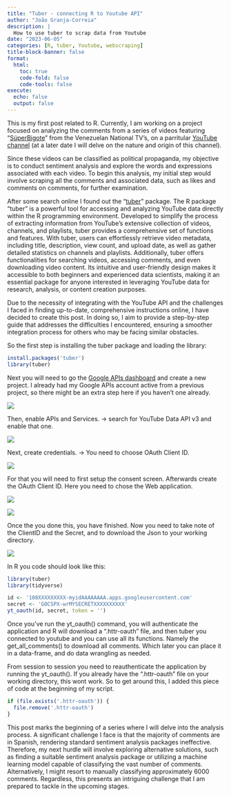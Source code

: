 ```yaml
---
title: "Tuber - connecting R to Youtube API"
author: "João Granja-Correia"
description: | 
  How to use tuber to scrap data from Youtube
date: "2023-06-05"
categories: [R, tuber, Youtube, webscraping]
title-block-banner: false
format: 
  html:
    toc: true
    code-fold: false
    code-tools: false
execute:
  echo: false
  output: false
---
```


This is my first post related to R. Currently, I am working on a project focused on analyzing the comments from a series of videos featuring "[SúperBigote](https://www.youtube.com/watch?v=muNGhgNb5vM&list=PLSWb1qzijMBsgFa1ToUCGH8dvcHdPoPiw)" from the Venezuelan National TV's, on a parritular [YouTube channel](https://www.youtube.com/@lubrio) (at a later date I will delve on the nature and origin of this channel).

Since these videos can be classified as political propaganda, my objective is to conduct sentiment analysis and explore the words and expressions associated with each video. To begin this analysis, my initial step would involve scraping all the comments and associated data, such as likes and comments on comments, for further examination.

After some search online I found out the "[tuber](https://cran.r-project.org/web/packages/tuber/index.html)" package. The R package "tuber" is a powerful tool for accessing and analyzing YouTube data directly within the R programming environment. Developed to simplify the process of extracting information from YouTube's extensive collection of videos, channels, and playlists, tuber provides a comprehensive set of functions and features. With tuber, users can effortlessly retrieve video metadata, including title, description, view count, and upload date, as well as gather detailed statistics on channels and playlists. Additionally, tuber offers functionalities for searching videos, accessing comments, and even downloading video content. Its intuitive and user-friendly design makes it accessible to both beginners and experienced data scientists, making it an essential package for anyone interested in leveraging YouTube data for research, analysis, or content creation purposes.

Due to the necessity of integrating with the YouTube API and the challenges I faced in finding up-to-date, comprehensive instructions online, I have decided to create this post. In doing so, I aim to provide a step-by-step guide that addresses the difficulties I encountered, ensuring a smoother integration process for others who may be facing similar obstacles.

So the first step is installing the tuber package and loading the library:

```r
install.packages('tuber')
library(tuber)
```

Next you will need to go the [Google APIs dashboard](https://console.cloud.google.com/) and create a new project. I already had my Google APIs account active from a previous project, so there might be an extra step here if you haven't one already.

![](/blog/blog_20230603_Tuber/img/1.png){fig-alt="Create a new project"}

Then, enable APIs and Services. -\> search for YouTube Data API v3 and enable that one.

![](/blog/blog_20230603_Tuber/img/2.png){fig-alt="YouTube Data API v3"}

Next, create credentials. -\> You need to choose OAuth Client ID.

![](/blog/blog_20230603_Tuber/img/3.png){fig-alt="Credentials"}

For that you will need to first setup the consent screen. Afterwards create the OAuth Client ID. Here you need to chose the Web application.

![](/blog/blog_20230603_Tuber/img/4.png){fig-alt="Chose OAuth client ID"}

![](/blog/blog_20230603_Tuber/img/5.png){fig-alt="Chose web application"}

Once the you done this, you have finished. Now you need to take note of the ClientID and the Secret, and to download the Json to your working directory.

![](/blog/blog_20230603_Tuber/img/6.png){fig-alt="Download Json"}

In R you code should look like this:

```r
library(tuber)
library(tidyverse)

id <- '108XXXXXXXXX-myidAAAAAAAA.apps.googleusercontent.com'
secret <- 'GOCSPX-wrMYSECRETXXXXXXXXXX'
yt_oauth(id, secret, token = '')
```

Once you've run the yt_oauth() command, you will authenticate the application and R will download a ".httr-oauth" file, and then tuber you connected to youtube and you can use all its functions. Namely the get_all_comments() to download all comments. Which later you can place it in a data-frame, and do data wrangling as needed.

From session to session you need to reauthenticate the application by running the yt_oauth(). If you already have the ".httr-oauth" file on your working directory, this wont work. So to get around this, I added this piece of code at the beginning of my script.

```r
if (file.exists('.httr-oauth')) {
  file.remove('.httr-oauth')
}
```

This post marks the beginning of a series where I will delve into the analysis process. A significant challenge I face is that the majority of comments are in Spanish, rendering standard sentiment analysis packages ineffective. Therefore, my next hurdle will involve exploring alternative solutions, such as finding a suitable sentiment analysis package or utilizing a machine learning model capable of classifying the vast number of comments. Alternatively, I might resort to manually classifying approximately 6000 comments. Regardless, this presents an intriguing challenge that I am prepared to tackle in the upcoming stages.
